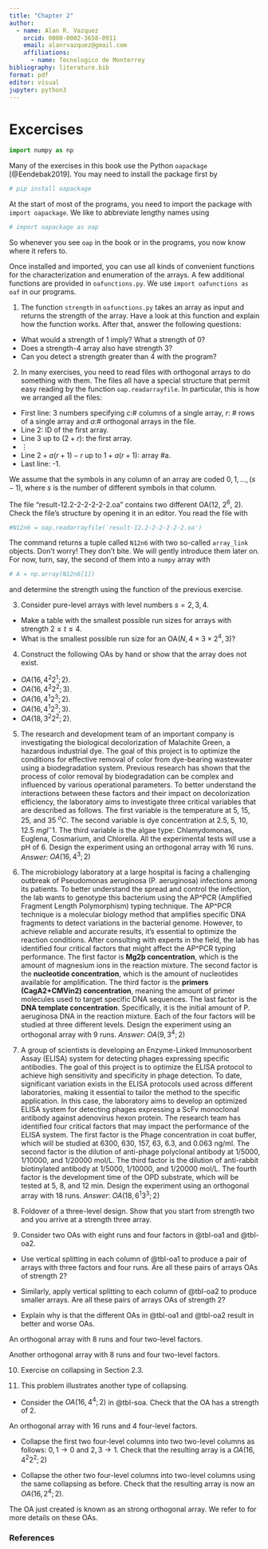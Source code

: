 ```yaml
---
title: "Chapter 2"
author: 
  - name: Alan R. Vazquez
    orcid: 0000-0002-3658-0911
    email: alanrvazquez@gmail.com
    affiliations:
      - name: Tecnologico de Monterrey
bibliography: literature.bib 
format: pdf
editor: visual
jupyter: python3
---
```


# Excercises

```python
import numpy as np
```

Many of the exercises in this book use the Python `oapackage` [@Eendebak2019]. You may need to install the package first by

```python
# pip install oapackage
```

At the start of most of the programs, you need to import the package with `import oapackage`. We like to abbreviate lengthy names using

```python
# import oapackage as oap
```

So whenever you see `oap` in the book or in the programs, you now know where it refers to.

Once installed and imported, you can use all kinds of convenient functions for the characterization and enumeration of the arrays. A few additional functions are provided in `oafunctions.py`. We use `import oafunctions as oaf` in our programs.

1.  The function `strength` in `oafunctions.py` takes an array as input and returns the strength of the array. Have a look at this function and explain how the function works. After that, answer the following questions:

-   What would a strength of 1 imply? What a strength of 0?
-   Does a strength-4 array also have strength 3?
-   Can you detect a strength greater than 4 with the program?

2.  In many exercises, you need to read files with orthogonal arrays to do something with them. The files all have a special structure that permit easy reading by the function `oap.readarrayfile`. In particular, this is how we arranged all the files:

-   First line: 3 numbers specifying $c$:# columns of a single array, $r$: \# rows of a single array and $a$:# orthogonal arrays in the file.
-   Line 2: ID of the first array.
-   Line 3 up to $(2+r)$: the first array.
-   $\vdots$
-   Line $2+a(r+1)-r$ up to $1+a(r+1)$: array #a.
-   Last line: -1.

We assume that the symbols in any column of an array are coded $0,1,\ldots,(s-1)$, where $s$ is the number of different symbols in that column.

The file "result-12.2-2-2-2-2-2.oa" contains two different OA(12, $2^6$, 2). Check the file's structure by opening it in an editor. You read the file with

```python
#N12n6 = oap.readarrayfile(`result-12.2-2-2-2-2-2.oa')
```

The command returns a tuple called `N12n6` with two so-called `array_link` objects. Don't worry! They don't bite. We will gently introduce them later on. For now, turn, say, the second of them into a `numpy` array with

```python
# A = np.array(N12n6[1]) 
```

and determine the strength using the function of the previous exercise.

3.  Consider pure-level arrays with level numbers $s=2,3,4$.

-   Make a table with the smallest possible run sizes for arrays with strength $2 \le t \le 4$.
-   What is the smallest possible run size for an OA($N, 4\times 3 \times 2^4, 3$)?

4.  Construct the following OAs by hand or show that the array does not exist.

-   $OA(16, 4^2 2^1; 2)$.
-   $OA(16, 4^2  2^2; 3)$.
-   $OA(16, 4^1  2^3; 2)$.
-   $OA(16, 4^1  2^3; 3)$.
-   $OA(18, 3^2 2^2; 2)$.

5.  The research and development team of an important company is investigating the biological decolorization of Malachite Green, a hazardous industrial dye. The goal of this project is to optimize the conditions for effective removal of color from dye-bearing wastewater using a biodegradation system. Previous research has shown that the process of color removal by biodegradation can be complex and influenced by various 
operational parameters. To better understand the interactions between these factors and their impact on decolorization efficiency, the laboratory aims to investigate three critical variables that are described as follows. The first variable is the temperature at 5, 15, 25, and 35 $^oC$. The second variable is dye concentration at 2.5, 5, 10, 12.5 $mg l^-1$. The third variable is the algae type: Chlamydomonas, Euglena, Cosmarium, and Chlorella. All the experimental tests will use a pH of 6. Design the experiment using an orthogonal array with 16 runs. *Answer*: $OA(16, 4^3; 2)$

6.  The microbiology laboratory at a large hospital is facing a challenging outbreak of Pseudomonas aeruginosa (P. aeruginosa) infections among its patients. To better understand the spread and control the infection, the lab wants to genotype this bacterium using the AP^PCR (Amplified Fragment Length Polymorphism) typing technique. The AP^PCR technique is a molecular biology method that amplifies specific DNA fragments to detect variations in the bacterial genome. However, to achieve reliable and accurate results, it's essential to optimize the reaction conditions. After consulting with experts in the field, the lab has identified four critical factors that might affect the AP^PCR typing performance. The first factor is **Mg2þ concentration**, which is the amount of magnesium ions in the reaction mixture. The second factor is the **nucleotide concentration**, which is the amount of nucleotides available for amplification. The third factor is the **primers (CagA2+CMVin2) concentration**, meaning the amount of primer molecules used to target specific DNA sequences. The last factor is the **DNA template concentration**. Specifically, it is the initial amount of P. aeruginosa DNA in the reaction mixture. Each of the four factors will be studied at three different levels. Design the experiment using an orthogonal array with 9 runs. *Answer*: $OA(9, 3^4; 2)$

7.  A group of scientists is developing an Enzyme-Linked Immunosorbent Assay (ELISA) system for detecting phages expressing specific antibodies. The goal of this project is to optimize the ELISA protocol to achieve high sensitivity and specificity in phage detection. To date, significant variation exists in the ELISA protocols used across different laboratories, making it  essential to tailor the method to the specific application. In this case, the laboratory aims to develop an optimized ELISA system for detecting phages expressing a ScFv monoclonal antibody against adenovirus hexon protein. The research team has identified four critical factors that may impact the performance of the ELISA system. The first factor is the Phage concentration in coat buffer, which will be studied at 6300, 630, 157, 63, 6.3, and 0.063 ng/ml. The second  factor is the dilution of anti-phage polyclonal antibody at 1/5000, 1/10000, and 1/20000 mol/L. The third factor is the dilution of anti-rabbit biotinylated antibody at 1/5000, 1/10000, and 1/20000 mol/L. The fourth factor is the development time of the OPD substrate, which will be tested at 5, 8, and 12 min. Design the experiment using an orthogonal array with 18 runs. *Answer*: $OA(18, 6^1 3^3; 2)$

8. Foldover of a three-level design. Show that you start from strength two and you arrive at a strength three array.

9. Consider two OAs with eight runs and four factors in @tbl-oa1 and @tbl-oa2.

- Use vertical splitting in each column of @tbl-oa1 to produce a pair of arrays with three factors and four runs. Are all these pairs of arrays OAs of strength 2?

- Similarly, apply vertical splitting to each column of @tbl-oa2 to produce smaller arrays. Are all these pairs of arrays OAs of strength 2?

- Explain why is that the different OAs in @tbl-oa1 and @tbl-oa2 result in better and worse OAs.

::: {#tbl-oa1}
```{=latex}
\begin{table}
\begin{center}
\begin{tabular}{cccc}
0	&	1	&	1	&	0 \\
1	&	0	&	1	&	0  \\
0	&	0	&	0	&	0  \\
1	&	1	&	0	&	0  \\
0	&	1	&	0	&	1  \\
1	&	0	&	0	&	1  \\
0	&	0	&	1	&	1  \\
1	&	1	&	1	&	1  \\
\end{tabular}
\end{center}
\end{table}
```
An orthogonal array with 8 runs and four two-level factors.
:::

::: {#tbl-oa2}
```{=latex}
\begin{table}
\begin{center}
\begin{tabular}{cccc}
0	&	1	&	1	&	0 \\
1	&	0	&	1	&	0 \\
0	&	0	&	0	&	1 \\
1	&	1	&	0	&	1 \\
0	&	1	&	0	&	0 \\
1	&	0	&	0	&	0 \\
0	&	0	&	1	&	1 \\
1	&	1	&	1	&	1 \\
\end{tabular}
\end{center}
\end{table}
```
Another orthogonal array with 8 runs and four two-level factors.
:::



10. Exercise on collapsing in Section 2.3. 

11.  This problem illustrates another type of collapsing.

- Consider the $OA(16, 4^4; 2)$ in @tbl-soa. Check that the OA has a strength of 2.

::: {#tbl-soa}
```{=latex}
\begin{table}
\begin{center}
\begin{tabular}{cccc}
2	&	2	&	2	&	2	\\
1	&	1	&	1	&	2	\\
0	&	2	&	2	&	1	\\
3	&	1	&	1	&	1	\\
2	&	0	&	2	&	0	\\
1	&	3	&	1	&	0	\\
0	&	0	&	2	&	3	\\
3	&	3	&	1	&	3	\\
2	&	2	&	0	&	2	\\
1	&	1	&	3	&	2	\\
0	&	2	&	0	&	1	\\
3	&	1	&	3	&	1	\\
2	&	0	&	0	&	0	\\
1	&	3	&	3	&	0	\\
0	&	0	&	0	&	3	\\
3	&	3	&	3	&	3	\\
\end{tabular}
\end{center}
\end{table}
```
An orthogonal array with 16 runs and 4 four-level factors.
:::

- Collapse the first two four-level columns into two two-level columns as follows: $0, 1 \rightarrow 0$ and $2, 3 \rightarrow 1$. Check that the resulting array is a $OA(16, 4^2 2^2; 2)$

- Collapse the other two four-level columns into two-level columns using the same collapsing as before. Check that the resulting array is now an $OA(16, 2^4; 2)$.

The OA just created is known as an strong orthogonal array. We refer to for more details on these OAs. 



### References
